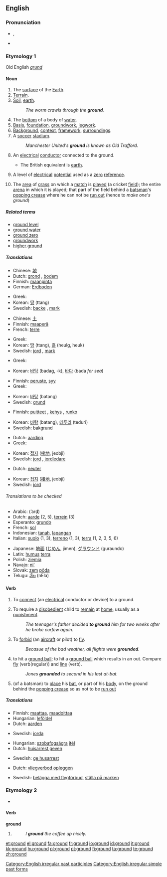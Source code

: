 ==English==

{{rank|followed|fear|evening|428|ground|understand|fine|law}}

===Pronunciation===
* {{IPA|/'gɹaʊnd/}}, {{SAMPA|/"graUnd/}}
* {{audio|en-us-ground.ogg|Audio (US)}}

===Etymology 1===
Old English ''[[grund]]''

====Noun====
{{en-noun}}

# The [[surface]] of the [[Earth]].
# [[terrain|Terrain]].
# [[soil|Soil]], [[earth]].
#: ''The worm crawls through the '''ground'''.''
# The [[bottom]] of a body of [[water]].
# [[basis|Basis]], [[foundation]], [[groundwork]], [[legwork]].
# [[background|Background]], [[context]], [[framework]], [[surrounding]]s.
# A [[soccer]] [[stadium]].
#: ''Manchester United's '''ground''' is known as Old Trafford.''
# {{US}} An [[electrical]] [[conductor]] connected to the ground.
#* The British equivalent is [[earth]].
# {{US}} A level of [[electrical]] [[potential]] used as a [[zero]] [[reference]].
# {{cricket}} The [[area]] of [[grass]] on which a [[match]] is [[played]] (a cricket [[field]]); the entire [[arena]] in which it is played; that part of the field behind a [[batsman]]'s [[popping crease]] where he can not be [[run out]] (hence to ''make one's ground'')

=====Related terms=====
* [[ground level]]
* [[ground water]]
* [[ground zero]]
* [[groundwork]]
* [[higher ground]]

=====Translations=====
{{trans-top|The surface of the Earth}}
* Chinese: [[地]]
* Dutch: [[grond]] {{m}}, [[bodem]] {{m}}
* Finnish: [[maanpinta]]
* German: [[Erdboden]] {{m}}
{{trans-mid}}
* Greek: {{t-|el|έδαφος|n}}
* Korean: [[땅]] (ttang)
* Swedish: [[backe]] {{c}}, [[mark]] {{c}}
{{trans-bottom}}

{{trans-top|Soil, earth}}
* Chinese: [[土]]
* Finnish: [[maaperä]]
* French: [[terre]] {{f}}
{{trans-mid}}
* Greek: {{t-|el|έδαφος|n}}
* Korean: [[땅]] (ttang), [[흙]] (heulg, heuk)
* Swedish: [[jord]] {{c}}, [[mark]] {{c}}
{{trans-bottom}}

{{trans-top|The bottom of a body of water}}
* Greek: {{t|el|βυθός|m}}
{{trans-mid}}
* Korean: [[바닥]] (badag, -k), [[바다]] (bada ''for sea'')
{{trans-bottom}}

{{trans-top|Basis, foundation, groundwork}}
* Finnish: [[peruste]], [[syy]]
* Greek: {{t-|el|έδαφος|n}}
{{trans-mid}}
* Korean: [[바탕]] (batang)
* Swedish: [[grund]] {{c}}
{{trans-bottom}}

{{trans-top|Background, context, framework, surroundings}}
* Finnish: [[puitteet]] {{p}}, [[kehys]] {{s}}, [[runko]] {{s}}
{{trans-mid}}
* Korean: [[바탕]] (batang), [[테두리]] (teduri)
* Swedish: [[bakgrund]] {{c}}
{{trans-bottom}}

{{trans-top|Electrical conductor connected to point of zero potential}}
* Dutch: [[aarding]] {{f}}
* Greek: {{t|el|γείωση|f}}
{{trans-mid}}
* Korean: [[접지]] ([[接]][[地]], jeobji)
* Swedish: [[jord]] {{c}}, [[jordledare]] {{c}}
{{trans-bottom}}

{{trans-top|Electrical point of zero potential}}
* Dutch: [[neuter]] {{m}}
{{trans-mid}}
* Korean: [[접지]] ([[接]][[地]], jeobji)
* Swedish: [[jord]] {{c}}
{{trans-bottom}}

======Translations to be checked======
{{trans-top|Translations to be checked}}
* Arabic: {{ARchar|[[ارض|أرض]]}} (’arḍ) {{f}}
* Dutch: [[aarde]] {{f}} (2, 5), [[terrein]] {{n}} (3)
* Esperanto: [[grundo]]
* French: [[sol]] {{m}}
* Indonesian: [[tanah]], [[lapang|lapangan]]
* Italian: [[suolo]] {{m}} (1, 3), [[terreno]] {{m}} (1, 3), [[terra]] {{f}} (1, 2, 3, 5, 6)
{{trans-mid}}
* Japanese: [[地面]] ([[じめん]], jimen), [[グラウンド]] (guraundo)
* Latin: [[humus]] {{f}} [[terra]] {{f}}
* Polish: [[ziemia]] {{f}}
* Navajo: [[ni']]
* Slovak: [[zem]] [[pôda]]
* Telugu: [[నేల]] (nEla)
{{trans-bottom}}

====Verb====
{{en-verb}}

# To [[connect]] (an [[electrical]] conductor or device) to a ground.
# {{transitive}} To require a [[disobedient]] child to [[remain]] at [[home]], usually as a [[punishment]].
#: ''The teenager's father decided '''to ground''' him for two weeks after he broke curfew again.''
# {{transitive}} To [[forbid]] (an [[aircraft]] or pilot) to [[fly]].
#: ''Becasue of the bad weather, all flights were '''grounded'''.''
# {{baseball}} to hit a [[ground ball]]; to hit a [[ground ball]] which results in an out.  Compare [[fly]] (verb(regular)) and [[line]] (verb).
#: ''Jones '''grounded''' to second in his last at-bat.''
# {{cricket}} (of a batsman) to [[place]] his [[bat]], or part of his [[body]], on the ground behind the [[popping crease]] so as not to be [[run out]]

=====Translations=====
{{trans-top|To connect an electrical conductor}}
* Finnish: [[maattaa]], [[maadoittaa]]
* Hungarian: [[leföldel]]
* Dutch: [[aarden]]
{{trans-mid}}
* Swedish: [[jorda]]
{{trans-bottom}}

{{trans-top|To require a child to remain at home}}
* Hungarian: [[szobafogság]]ra [[ítél]]
* Dutch: [[huisarrest geven]]
{{trans-mid}}
* Swedish: [[ge husarrest]]
{{trans-bottom}}

{{trans-top|To forbid an aircraft or pilot to fly}}
* Dutch: [[vliegverbod opleggen]]
{{trans-mid}}
* Swedish: [[belägga med flygförbud]], [[ställa på marken]]
{{trans-bottom}}

===Etymology 2===
* {{inflected form of|grind}}

====Verb====
'''ground'''

# {{past of|[[grind]]}}
#: ''I '''ground''' the coffee up nicely.''

<!--this belongs on the page for "grind"=====Translations to be checked=====
{{checktrans}}
* Dutch: [[maalde]], [[maalden]], [[gemalen]]
* French: [[moulu]]
* Igbo:[[ala]]-->

[[Category:English irregular past participles]]
[[Category:English irregular simple past forms]]

[[et:ground]]
[[el:ground]]
[[fa:ground]]
[[fr:ground]]
[[io:ground]]
[[id:ground]]
[[it:ground]]
[[kk:ground]]
[[hu:ground]]
[[pl:ground]]
[[pt:ground]]
[[fi:ground]]
[[ta:ground]]
[[te:ground]]
[[zh:ground]]
